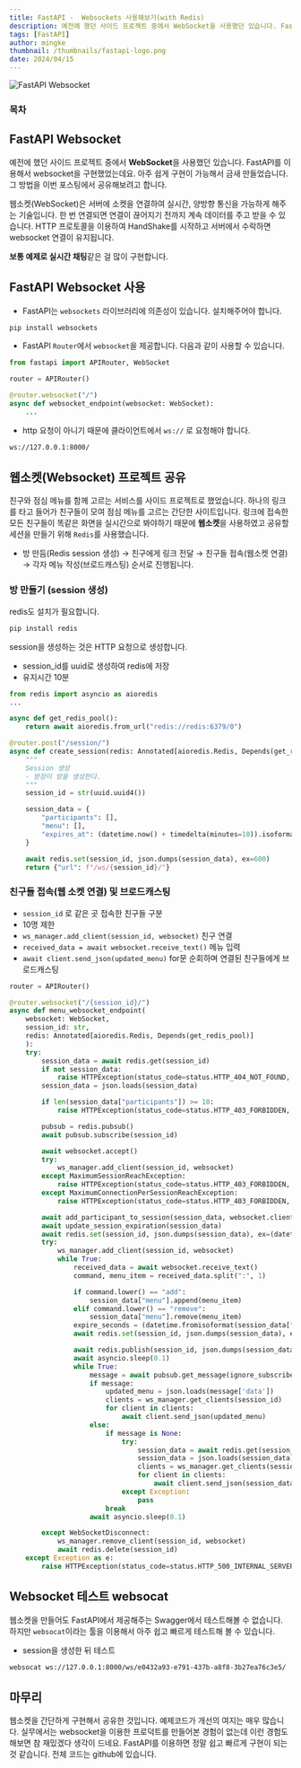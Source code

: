 ```yaml
---
title: FastAPI -  Websockets 사용해보기(with Redis)
description: 예전에 했던 사이드 프로젝트 중에서 WebSocket을 사용했던 있습니다. FastAPI를 이용해서 websocket을 구현했었는데요. 아주 쉽게 구현이 가능해서 금새 만들었습니다. 그 방법을 이번 포스팅에서 공유해보려고 합니다.
tags: [FastAPI]
author: mingke
thumbnail: /thumbnails/fastapi-logo.png
date: 2024/04/15
---
```


<Image src="/thumbnails/fastapi-logo.png" alt="FastAPI Websocket" />

### 목차

## FastAPI Websocket

예전에 했던 사이드 프로젝트 중에서 **WebSocket**을 사용했던 있습니다. FastAPI를 이용해서 websocket을 구현했었는데요. 아주 쉽게 구현이 가능해서 금새 만들었습니다. 그 방법을 이번 포스팅에서 공유해보려고 합니다.

웹소켓(WebSocket)은 서버에 소켓을 연결하여 실시간, 양방향 통신을 가능하게 해주는 기술입니다. 한 번 연결되면 연결이 끊어지기 전까지 계속 데이터를 주고 받을 수 있습니다. HTTP 프로토콜을 이용하여 HandShake를 시작하고 서버에서 수락하면 websocket 연결이 유지됩니다.

**보통 예제로 실시간 채팅**같은 걸 많이 구현합니다.

## FastAPI Websocket 사용

- FastAPI는 `websockets` 라이브러리에 의존성이 있습니다. 설치해주어야 합니다.

```bash
pip install websockets
```

- FastAPI `Router`에서 `websocket`을 제공합니다. 다음과 같이 사용할 수 있습니다.

```python
from fastapi import APIRouter, WebSocket

router = APIRouter()

@router.websocket("/")
async def websocket_endpoint(websocket: WebSocket):
    ...

```

- http 요청이 아니기 때문에 클라이언트에서 `ws://` 로 요청해야 합니다.

```bash
ws://127.0.0.1:8000/
```

## 웹소켓(Websocket) 프로젝트 공유

친구와 점심 메뉴를 함께 고르는 서비스를 사이드 프로젝트로 했었습니다. 하나의 링크를 타고 들어가 친구들이 모여 점심 메뉴를 고르는 간단한 사이트입니다. 링크에 접속한 모든 친구들이 똑같은 화면을 실시간으로 봐야하기 때문에 **웹소켓**을 사용하였고 공유할 세션을 만들기 위해 `Redis`를 사용했습니다.

- 방 만듬(Redis session 생성) → 친구에게 링크 전달 → 친구들 접속(웹소켓 연결) → 각자 메뉴 작성(브로드캐스팅) 순서로 진행됩니다.

### 방 만들기 (session 생성)

redis도 설치가 필요합니다.

```bash
pip install redis
```

session을 생성하는 것은 HTTP 요청으로 생성합니다.

- session_id를 uuid로 생성하여 redis에 저장
- 유지시간 10분

```python
from redis import asyncio as aioredis
...

async def get_redis_pool():
    return await aioredis.from_url("redis://redis:6379/0")

@router.post("/session/")
async def create_session(redis: Annotated[aioredis.Redis, Depends(get_redis_pool)]):
    """
    Session 생성
    - 방장이 방을 생성한다.
    """
    session_id = str(uuid.uuid4())

    session_data = {
        "participants": [],
        "menu": [],
        "expires_at": (datetime.now() + timedelta(minutes=10)).isoformat()
    }

    await redis.set(session_id, json.dumps(session_data), ex=600)
    return {"url": f"/ws/{session_id}/"}
```

### 친구들 접속(웹 소켓 연결) 및 브로드캐스팅

- `session_id` 로 같은 곳 접속한 친구들 구분
- 10명 제한
- `ws_manager.add_client(session_id, websocket)` 친구 연결
- `received_data = await websocket.receive_text()` 메뉴 입력
- `await client.send_json(updated_menu)` for문 순회하며 연결된 친구들에게 브로드캐스팅

```python
router = APIRouter()

@router.websocket("/{session_id}/")
async def menu_websocket_endpoint(
    websocket: WebSocket,
    session_id: str,
    redis: Annotated[aioredis.Redis, Depends(get_redis_pool)]
    ):
    try:
        session_data = await redis.get(session_id)
        if not session_data:
            raise HTTPException(status_code=status.HTTP_404_NOT_FOUND, detail="세션 없음")
        session_data = json.loads(session_data)

        if len(session_data["participants"]) >= 10:
            raise HTTPException(status_code=status.HTTP_403_FORBIDDEN, detail="최대 참가자 수 초과")

        pubsub = redis.pubsub()
        await pubsub.subscribe(session_id)

        await websocket.accept()
        try:
            ws_manager.add_client(session_id, websocket)
        except MaximumSessionReachException:
            raise HTTPException(status_code=status.HTTP_403_FORBIDDEN, detail="최대 세션 수 초과")
        except MaximumConnectionPerSessionReachException:
            raise HTTPException(status_code=status.HTTP_403_FORBIDDEN, detail="최대 연결 수 초과")

        await add_participant_to_session(session_data, websocket.client)
        await update_session_expiration(session_data)
        await redis.set(session_id, json.dumps(session_data), ex=(datetime.fromisoformat(session_data["expires_at"]) - datetime.now()).seconds)
        try:
            ws_manager.add_client(session_id, websocket)
            while True:
                received_data = await websocket.receive_text()
                command, menu_item = received_data.split(":", 1)

                if command.lower() == "add":
                    session_data["menu"].append(menu_item)
                elif command.lower() == "remove":
                    session_data["menu"].remove(menu_item)
                expire_seconds = (datetime.fromisoformat(session_data["expires_at"]) - datetime.now()).total_seconds()
                await redis.set(session_id, json.dumps(session_data), ex=int(expire_seconds))

                await redis.publish(session_id, json.dumps(session_data["menu"]))
                await asyncio.sleep(0.1)
                while True:
                    message = await pubsub.get_message(ignore_subscribe_messages=True, timeout=5)
                    if message:
                        updated_menu = json.loads(message['data'])
                        clients = ws_manager.get_clients(session_id)
                        for client in clients:
                            await client.send_json(updated_menu)
                    else:
                        if message is None:
                            try:
                                session_data = await redis.get(session_id)
                                session_data = json.loads(session_data)
                                clients = ws_manager.get_clients(session_id)
                                for client in clients:
                                    await client.send_json(session_data["menu"])
                            except Exception:
                                pass
                        break
                    await asyncio.sleep(0.1)

        except WebSocketDisconnect:
            ws_manager.remove_client(session_id, websocket)
            await redis.delete(session_id)
    except Exception as e:
        raise HTTPException(status_code=status.HTTP_500_INTERNAL_SERVER_ERROR, detail=str(e))
```

## Websocket 테스트 websocat

웹소켓을 만들어도 FastAPI에서 제공해주는 Swagger에서 테스트해볼 수 없습니다. 하지만 `websocat`이라는 툴을 이용해서 아주 쉽고 빠르게 테스트해 볼 수 있습니다.

<Link url="https://github.com/vi/websocat" />

- session을 생성한 뒤 테스트

```bash
websocat ws://127.0.0.1:8000/ws/e0432a93-e791-437b-a8f8-3b27ea76c3e5/
```

## 마무리

웹소켓을 간단하게 구현해서 공유한 것입니다. 예제코드가 개선의 여지는 매우 많습니다. 실무에서는 websocket을 이용한 프로덕트를 만들어본 경험이 없는데 이런 경험도 해보면 참 재밌겠다 생각이 드네요. FastAPI를 이용하면 정말 쉽고 빠르게 구현이 되는 것 같습니다. 전체 코드는 github에 있습니다.

<Link url="https://github.com/Jungminchae/fastapi-websocket-practice" />
